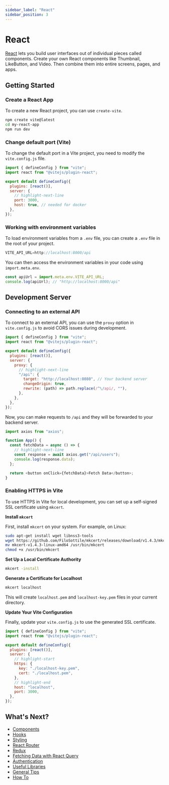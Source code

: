 ```yaml
---
sidebar_label: "React"
sidebar_position: 3
---
```


# React

[React](https://react.dev/) lets you build user interfaces out of individual pieces called components. Create your own React components like Thumbnail, LikeButton, and Video. Then combine them into entire screens, pages, and apps.

## Getting Started

### Create a React App

To create a new React project, you can use `create-vite`.

```bash
npm create vite@latest
cd my-react-app
npm run dev
```

### Change default port (Vite)

To change the default port in a Vite project, you need to modify the `vite.config.js` file.

```js title="vite.config.js"
import { defineConfig } from "vite";
import react from "@vitejs/plugin-react";

export default defineConfig({
  plugins: [react()],
  server: {
    // highlight-next-line
    port: 3000,
    host: true, // needed for docker
  },
});
```

### Working with environment variables

To load environment variables from a `.env` file, you can create a `.env` file in the root of your project.

```js title=".env"
VITE_API_URL=http://localhost:8000/api
```

You can then access the environment variables in your code using `import.meta.env`.

```javascript title="App.jsx"
const apiUrl = import.meta.env.VITE_API_URL;
console.log(apiUrl); // "http://localhost:8000/api"
```

## Development Server

### Connecting to an external API

To connect to an external API, you can use the `proxy` option in `vite.config.js` to avoid CORS issues during development.

```js title="vite.config.js"
import { defineConfig } from "vite";
import react from "@vitejs/plugin-react";

export default defineConfig({
  plugins: [react()],
  server: {
    proxy: {
      // highlight-next-line
      "/api": {
        target: "http://localhost:8080", // Your backend server
        changeOrigin: true,
        rewrite: (path) => path.replace(/^\/api/, ""),
      },
    },
  },
});
```

Now, you can make requests to `/api` and they will be forwarded to your backend server.

```javascript title="App.jsx"
import axios from "axios";

function App() {
  const fetchData = async () => {
    // highlight-next-line
    const response = await axios.get("/api/users");
    console.log(response.data);
  };

  return <button onClick={fetchData}>Fetch Data</button>;
}
```

### Enabling HTTPS in Vite

To use HTTPS in Vite for local development, you can set up a self-signed SSL certificate using `mkcert`.

**Install `mkcert`**

First, install `mkcert` on your system. For example, on Linux:

```bash
sudo apt-get install wget libnss3-tools
wget https://github.com/FiloSottile/mkcert/releases/download/v1.4.3/mkcert-v1.4.3-linux-amd64
mv mkcert-v1.4.3-linux-amd64 /usr/bin/mkcert
chmod +x /usr/bin/mkcert
```

**Set Up a Local Certificate Authority**

```bash
mkcert -install
```

**Generate a Certificate for Localhost**

```bash
mkcert localhost
```

This will create `localhost.pem` and `localhost-key.pem` files in your current directory.

**Update Your Vite Configuration**

Finally, update your `vite.config.js` to use the generated SSL certificate.

```js title="vite.config.js"
import { defineConfig } from "vite";
import react from "@vitejs/plugin-react";

export default defineConfig({
  plugins: [react()],
  server: {
    // highlight-start
    https: {
      key: "./localhost-key.pem",
      cert: "./localhost.pem",
    },
    // highlight-end
    host: "localhost",
    port: 3000,
  },
});
```

## What's Next?

- [Components](./components.mdx)
- [Hooks](./hooks.mdx)
- [Styling](./styling.mdx)
- [React Router](./react_router.mdx)
- [Redux](./redux.mdx)
- [Fetching Data with React Query](./reactQuery.mdx)
- [Authentication](./authentication.mdx)
- [Useful Libraries](./usefull_libraries.mdx)
- [General Tips](./general.mdx)
- [How To](./how_to.mdx)

